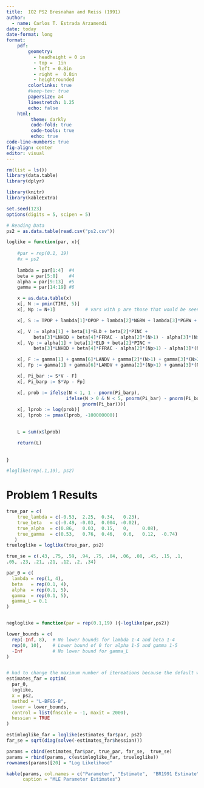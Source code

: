 ```yaml
---
title:  IO2 PS2 Bresnahan and Reiss (1991)
author:
  - name: Carlos T. Estrada Arzamendi
date: today
date-format: long
format:
    pdf:
        geometry:
          - headheight = 0 in
          - top =  1in
          - left = 0.8in
          - right =  0.8in
          - heightrounded
        colorlinks: true
        #keep-tex: true
        papersize: a4
        linestretch: 1.25
        echo: false
    html:
         theme: darkly
         code-fold: true
         code-tools: true
         echo: true
code-line-numbers: true
fig-align: center
editor: visual
---
```


```r
rm(list = ls())
library(data.table)
library(dplyr)

library(knitr)
library(kableExtra)

set.seed(123)
options(digits = 5, scipen = 5)
```

```r
# Reading Data
ps2 = as.data.table(read.csv("ps2.csv"))

```

```r
loglike = function(par, x){
    
    #par = rep(0.1, 19)
    #x = ps2
    
    lambda = par[1:4]  #4
    beta = par[5:8]    #4
    alpha = par[9:13]  #5
    gamma = par[14:19] #6

    x = as.data.table(x)
    x[, N := pmin(TIRE, 5)]
    x[, Np := N+1]           # vars with p are those that would be seen with one extra entrant than actually observed

    x[, S := TPOP + lambda[1]*OPOP + lambda[2]*NGRW + lambda[3]*PGRW + lambda[4]*OCTY]

    x[, V := alpha[1] + beta[1]*ELD + beta[2]*PINC +
          beta[3]*LNHDD + beta[4]*FFRAC - alpha[2]*(N>1) - alpha[3]*(N>2) - alpha[4]*(N>3) - alpha[5]*(N>4)]
    x[, Vp := alpha[1] + beta[1]*ELD + beta[2]*PINC +
          beta[3]*LNHDD + beta[4]*FFRAC - alpha[2]*(Np>1) - alpha[3]*(Np>2) - alpha[4]*(Np>3) - alpha[5]*(Np>4)]

    x[, F := gamma[1] + gamma[6]*LANDV + gamma[2]*(N>1) + gamma[3]*(N>2) + gamma[4]*(N>3) + gamma[5]*(N>4)]
    x[, Fp := gamma[1] + gamma[6]*LANDV + gamma[2]*(Np>1) + gamma[3]*(Np>2) + gamma[4]*(Np>3) + gamma[5]*(Np>4)]

    x[, Pi_bar := S*V - F]
    x[, Pi_barp := S*Vp - Fp]

    x[, prob := ifelse(N < 1, 1 - pnorm(Pi_barp),                          # P(0) = 1 - Phi(1)
                      ifelse(N > 0 & N < 5, pnorm(Pi_bar) - pnorm(Pi_barp), # P(1) = Phi(1) - Phi(2)
                            pnorm(Pi_bar)))]                                # P(5+) = Phi(5)
    x[, lprob := log(prob)]
    x[, lprob := pmax(lprob, -100000000)]
    

    L = sum(x$lprob)

    return(L)
    
    
}

#loglike(rep(.1,19), ps2)
```

# Problem 1 Results

```r
true_par = c(
    true_lambda = c(-0.53,  2.25,  0.34,   0.23),
    true_beta   = c(-0.49, -0.03,  0.004, -0.02),
    true_alpha  = c(0.86,   0.03,  0.15,   0,     0.08),
    true_gamma  = c(0.53,   0.76,  0.46,   0.6,   0.12,  -0.74)
   )
trueloglike = loglike(true_par, ps2)

true_se = c(.43, .75, .59, .94, .75, .04, .06, .08, .45, .15, .1,
.05, .23, .21, .21, .12, .2, .34)

par_0 = c(
  lambda = rep(1, 4),  
  beta   = rep(0.1, 4),    
  alpha  = rep(0.1, 5),   
  gamma  = rep(0.1, 5),
  gamma_L = 0.1
)


negloglike = function(par = rep(0.1,19) ){-loglike(par,ps2)}

lower_bounds = c(
  rep(-Inf, 8),  # No lower bounds for lambda 1-4 and beta 1-4
  rep(0, 10),    # Lower bound of 0 for alpha 1-5 and gamma 1-5
  -Inf           # No lower bound for gamma_L
)


# had to change the maximum number of itereations because the default was not enough to converge
estimates_far = optim(
  par_0,
  loglike,
  x = ps2,
  method = "L-BFGS-B",
  lower = lower_bounds,
  control = list(fnscale = -1, maxit = 2000),
  hessian = TRUE
)

```

```r

estimloglike_far = loglike(estimates_far$par, ps2)
far_se = sqrt(diag(solve(-estimates_far$hessian)))

params = cbind(estimates_far$par, true_par, far_se,  true_se)
params = rbind(params, c(estimloglike_far, trueloglike))
rownames(params)[20] = "Log Likelihood"

kable(params, col.names = c("Parameter", "Estimate",  "BR1991 Estimate","Standard Errors", "BR1991 SE"),
      caption = "MLE Parameter Estimates")
```
